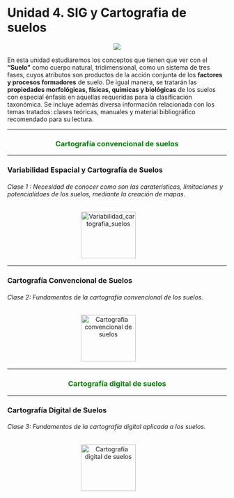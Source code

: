 # **Unidad 4. SIG y Cartografia de suelos** {-} 

<center>![](Imagenes/cartografia1.jpg)</center>

En esta unidad estudiaremos los conceptos que tienen que ver con el **“Suelo”** como cuerpo natural, tridimensional, como un sistema de tres fases, cuyos atributos son productos de la acción conjunta de los **factores y procesos formadores** de suelo. De igual manera, se tratarán las **propiedades morfológicas, físicas, químicas y biológicas** de los suelos con especial énfasis en aquellas requeridas para la clasificación taxonómica. Se incluye además diversa información relacionada con los temas tratados: clases teóricas, manuales y material bibliográfico recomendado para su lectura.

---

<center><h3 style= "color: green"> Cartografía convencional de suelos</h3></center>

---

### Variabilidad Espacial y Cartografía de Suelos {-}

###### _Clase 1_ : Necesidad de conocer como son las carateristicas, limitaciones y potencialidaes de los suelos, mediante la creación de mapas. {-}

<div>
<p style = 'text-align:center;'>
<a style = 'padding-right: 40px;' href="pdf/Unidad4/9_1_Variabilidad_cartografia_suelos.pdf" target="_blank" title="Variabilidad_cartografia_suelos"><img src="Imagenes/presentacion3.png" alt="Variabilidad_cartografia_suelos" width="126" height="107"/></a>
<!-- <a href="disponible.html" target="_blank" title="Video introductorio Practica 10"><img src="Imagenes/Video2a.png" alt="Intruccion practica 10" width="150" height="107"/></a> -->
</p>
</div>

---

### Cartografía Convencional de Suelos {-}

###### _Clase 2_: Fundamentos de la cartografía convencional de los suelos. {-}

<div>
<p style = 'text-align:center;'>
<a style = 'padding-right: 40px;' href="pdf/Unidad4/9_2_Cartografia_convencional.pdf" target="_blank" title="Cartografia_convencional_suelos"><img src="Imagenes/presentacion3.png" alt="Cartografia convencional de suelos" width="126" height="107"/></a>
</p>
</div>

---

<center><h3 style= "color: green"> Cartografía digital de suelos</h3></center>

---

### Cartografía Digital de Suelos {-}

###### _Clase 3_: Fundamentos de la cartografía digital aplicada a los suelos. {-}

<div>
<p style = 'text-align:center;'>
<a style = 'padding-right: 40px;' href="pdf/Unidad4/10_Cartografia_digital.pdf" target="_blank" title="Cartografia_digital_suelos"><img src="Imagenes/presentacion3.png" alt="Cartografia digital de suelos" width="126" height="107"/></a>
</p>
</div>